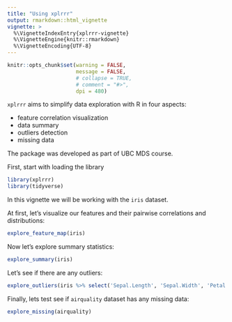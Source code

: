 ```yaml
---
title: "Using xplrrr"
output: rmarkdown::html_vignette
vignette: >
  %\VignetteIndexEntry{xplrrr-vignette}
  %\VignetteEngine{knitr::rmarkdown}
  %\VignetteEncoding{UTF-8}
---
```


```r
knitr::opts_chunk$set(warning = FALSE,
                      message = FALSE,
                      # collapse = TRUE,
                      # comment = "#>",
                      dpi = 480)
```

`xplrrr` aims to simplify data exploration with R in four aspects:

- feature correlation visualization
- data summary
- outliers detection 
- missing data

The package was developed as part of UBC MDS course.

First, start with loading the library

```r
library(xplrrr)
library(tidyverse)
```

In this vignette we will be working with the `iris` dataset.

At first, let's visualize our features and their pairwise correlations and distributions:

```r
explore_feature_map(iris)
```

Now let's explore summary statistics:

```r
explore_summary(iris)
```

Let's see if there are any outliers:

```r
explore_outliers(iris %>% select('Sepal.Length', 'Sepal.Width', 'Petal.Length', 'Petal.Width'), 2)
```

Finally, lets test see if `airquality` dataset has any missing data:

```r
explore_missing(airquality)
```
